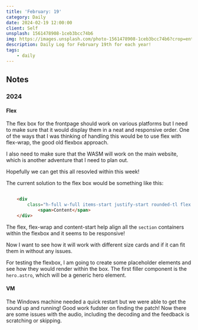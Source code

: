 ```yaml
---
title: 'February: 19'
category: Daily
date: 2024-02-19 12:00:00
client: Self
unsplash: 1561478908-1ceb3bcc74b6
img: https://images.unsplash.com/photo-1561478908-1ceb3bcc74b6?crop=entropy&cs=srgb&fm=jpg&ixid=MnwzNjM5Nzd8MHwxfHJhbmRvbXx8fHx8fHx8fDE2ODE3NDg2ODY&ixlib=rb-4.0.3&q=85
description: Daily Log for February 19th for each year!
tags:
    - daily
---
```


## Notes

### 2024

#### Flex

The flex box for the frontpage should work on various platforms but I need to make sure that it would display them in a neat and responsive order.
One of the ways that I was thinking of handling this would be to use flex with flex-wrap, the good old flexbox approach.

I also need to make sure that the WASM will work on the main website, which is another adventure that I need to plan out.

Hopefully we can get this all resovled within this week!

The current solution to the flex box would be something like this:

```html

    <div
        class="h-full w-full items-start justify-start rounded-tl flex flex-wrap gap-4 overflow-y-scroll content-start p-3 ">
            <span>Content</span>
    </div>

```
The flex, flex-wrap and content-start help align all the `section` containers within the flexbox and it seems to be responsive!

Now I want to see how it will work with different size cards and if it can fit them in without any issues.

For testing the flexbox, I am going to create some placeholder elements and see how they would render within the box.
The first filler component is the `hero.astro`, which will be a generic hero element.




#### VM

The Windows machine needed a quick restart but we were able to get the sound up and running!
Good work fudster on finding the patch!
Now there are some issues with the audio, including the decoding and the feedback is scratching or skipping.
